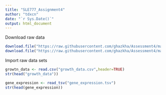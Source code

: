 ```yaml
---
title: "SLE777_Assignment4"
author: "tdxcn"
date: "`r Sys.Date()`"
output: html_document
---
```

Download raw data
```r
download.file("https://raw.githubusercontent.com/ghazkha/Assessment4/main/gene_expression.tsv",destfile="gene_expression.tsv")
download.file("https://raw.githubusercontent.com/ghazkha/Assessment4/main/growth_data.csv",destfile="growth_data.csv")
```
Import raw data sets
```r
growtn_data <- read.csv("growth_data.csv",header=TRUE)
str(head("growth_data"))

gene_expression <- read_tsv("gene_expression.tsv")
str(head(gene_expression))
```




